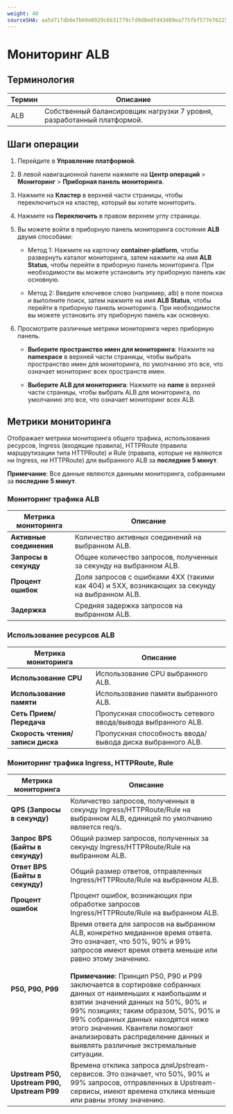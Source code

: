```yaml
---
weight: 40
sourceSHA: aa5d71fdb6e7b69e8929c6b31779cfd9d8edfd43d09ea775fbf577e762259bed
---
```


# Мониторинг ALB

## Терминология

| Термин | Описание                                             |
| ------ | ----------------------------------------------------- |
| ALB    | Собственный балансировщик нагрузки 7 уровня, разработанный платформой. |

## Шаги операции

1. Перейдите в **Управление платформой**.

2. В левой навигационной панели нажмите на **Центр операций** > **Мониторинг** > **Приборная панель мониторинга**.

3. Нажмите на **Кластер** в верхней части страницы, чтобы переключиться на кластер, который вы хотите мониторить.

4. Нажмите на **Переключить** в правом верхнем углу страницы.

5. Вы можете войти в приборную панель мониторинга состояния **ALB** двумя способами:

   - Метод 1: Нажмите на карточку **container-platform**, чтобы развернуть каталог мониторинга, затем нажмите на имя **ALB Status**, чтобы перейти в приборную панель мониторинга. При необходимости вы можете установить эту приборную панель как основную.

   - Метод 2: Введите ключевое слово (например, alb) в поле поиска и выполните поиск, затем нажмите на имя **ALB Status**, чтобы перейти в приборную панель мониторинга. При необходимости вы можете установить эту приборную панель как основную.

6. Просмотрите различные метрики мониторинга через приборную панель.

   - **Выберите пространство имен для мониторинга**: Нажмите на **namespace** в верхней части страницы, чтобы выбрать пространство имен для мониторинга, по умолчанию это все, что означает мониторинг всех пространств имен.

   - **Выберите ALB для мониторинга**: Нажмите на **name** в верхней части страницы, чтобы выбрать ALB для мониторинга, по умолчанию это все, что означает мониторинг всех ALB.

## Метрики мониторинга

Отображает метрики мониторинга общего трафика, использования ресурсов, Ingress (входящие правила), HTTPRoute (правила маршрутизации типа HTTPRoute) и Rule (правила, которые не являются ни Ingress, ни HTTPRoute) для выбранного ALB за **последние 5 минут**.

**Примечание**: Все данные являются данными мониторинга, собранными за **последние 5 минут**.

### Мониторинг трафика ALB

| Метрика мониторинга      | Описание                                                                                          |
| ------------------------ | -------------------------------------------------------------------------------------------------- |
| **Активные соединения**  | Количество активных соединений на выбранном ALB.                                                  |
| **Запросы в секунду**   | Общее количество запросов, полученных за секунду на выбранном ALB.                                |
| **Процент ошибок**       | Доля запросов с ошибками 4XX (такими как 404) и 5XX, возникающих за секунду на выбранном ALB.  |
| **Задержка**            | Средняя задержка запросов на выбранном ALB.                                                       |

### Использование ресурсов ALB

| Метрика мониторинга        | Описание                                     |
| -------------------------- | --------------------------------------------- |
| **Использование CPU**      | Использование CPU выбранного ALB.             |
| **Использование памяти**   | Использование памяти выбранного ALB.          |
| **Сеть Прием/Передача**    | Пропускная способность сетевого ввода/вывода выбранного ALB. |
| **Скорость чтения/записи диска** | Пропускная способность ввода/вывода диска выбранного ALB.   |

### Мониторинг трафика Ingress, HTTPRoute, Rule

| Метрика мониторинга                            | Описание                                                                                                                                                                                                                                                                                                                                                                                                                                                                                                                                           |
| ---------------------------------------------- | ----------------------------------------------------------------------------------------------------------------------------------------------------------------------------------------------------------------------------------------------------------------------------------------------------------------------------------------------------------------------------------------------------------------------------------------------------------------------------------------------------------------------------------------------------- |
| **QPS (Запросы в секунду)**                   | Количество запросов, полученных в секунду Ingress/HTTPRoute/Rule на выбранном ALB, единицей по умолчанию является req/s.                                                                                                                                                                                                                                                                                                                                                                                                                      |
| **Запрос BPS (Байты в секунду)**              | Общий размер запросов, полученных за секунду Ingress/HTTPRoute/Rule на выбранном ALB.                                                                                                                                                                                                                                                                                                                                                                                                                                                     |
| **Ответ BPS (Байты в секунду)**               | Общий размер ответов, отправленных Ingress/HTTPRoute/Rule на выбранном ALB.                                                                                                                                                                                                                                                                                                                                                                                                                                                                   |
| **Процент ошибок**                            | Процент ошибок, возникающих при обработке запросов Ingress/HTTPRoute/Rule на выбранном ALB.                                                                                                                                                                                                                                                                                                                                                                                                                                    |
| **P50, P90, P99**                             | Время ответа для запросов на выбранном ALB, конкретно медианное время ответа. Это означает, что 50%, 90% и 99% запросов имеют время ответа меньше или равно этому значению. <br /><br /><b>Примечание</b>: Принцип P50, P90 и P99 заключается в сортировке собранных данных от наименьших к наибольшим и взятии значений данных на 50%, 90% и 99% позициях; таким образом, 50%, 90% и 99% собранных данных находятся ниже этого значения. Квантели помогают анализировать распределение данных и выявлять различные экстремальные ситуации. |
| **Upstream P50, Upstream P90, Upstream P99** | Времена отклика запроса дляUpstream-сервисов. Это означает, что 50%, 90% и 99% запросов, отправленных в Upstream-сервисы, имеют времена отклика меньше или равны этому значению.                                                                                                                                                                                                                                                                                                                                                                     |
